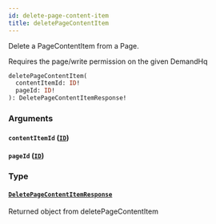 ```yaml
---
id: delete-page-content-item
title: deletePageContentItem
---
```



Delete a PageContentItem from a Page.

Requires the page/write permission on the given DemandHq


```graphql
deletePageContentItem(
  contentItemId: ID!
  pageId: ID!
): DeletePageContentItemResponse!

```


### Arguments

#### `contentItemId` ([`ID`](/developers/demandhq-apis/demand-api/graphql/reference/scalars/id))




#### `pageId` ([`ID`](/developers/demandhq-apis/demand-api/graphql/reference/scalars/id))




### Type

#### [`DeletePageContentItemResponse`](/developers/demandhq-apis/demand-api/graphql/reference/objects/delete-page-content-item-response) 

Returned object from deletePageContentItem




